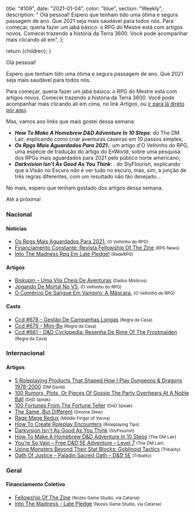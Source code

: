 
  title: "#109",
  date: "2021-01-04",
  color: "blue",
  section: "Weekly",
  description:
    "    Olá pessoal!    Espero que tenham tido uma ótima e segura passagem de ano. Que 2021 seja mais saudável para todos nós.    Para começar, queria fazer um jabá básico: o RPG do Mestre está com artigos novos. Comecei trazendo a história da Terra 3600. Você pode acompanhar mais clicando ali em",
};

  return <InternalLayout meta={meta}>{children}</InternalLayout>;
}

Olá pessoal!

Espero que tenham tido uma ótima e segura passagem de ano. Que 2021 seja mais saudável para todos nós.

Para começar, queria fazer um jabá básico: o RPG do Mestre está com artigos novos. Comecei trazendo a história da Terra 3600. Você pode acompanhar mais clicando ali em cima, no link _Artigos_, ou [ir para lá direto por aqui](/artigos/).

Mas, vamos aos links que mais gostei dessa semana:

- **_How To Make A Homebrew D&amp;D Adventure In 10 Steps_**: do The DM Lair, explicando como criar aventuras caseiras em 10 passos simples;
- **_Os Rpgs Mais Aguardados Para 2021._**: um artigo d&#039;O Velhinho do RPG, uma espécie de tradução do artigo do EnWorld, sobre uma pesquisa dos RPGs mais aguardados para 2021 pelo público norte americano;
- **_Darkvision Isn&#039;t As Good As You Think_**: . do SlyFlourish, explicando que a Visão no Escuro _não_ é ver tudo no escuro, mas, sim, a junção de três regras diferentes, com um resultado não tão desejado...

No mais, espero que tenham gostado dos artigos dessa semana.

Até a próxima!

### Nacional

#### Notícias

- [Os Rpgs Mais Aguardados Para 2021.] <small>(O Velhinho do RPG)</small>
- [Financiamento Constante: Revista Fellowship Of The Zine] <small>(RPG News)</small>
- [Into The Madness Rpg Em Late Pledge!] <small>(RedeRPG)</small>

#### Artigos

- [Biskupin – Uma Vila Cheia De Aventuras] <small>(Dados Místicos)</small>
- [Jogando De Mortal No V5.] <small>(O Velhinho do RPG)</small>
- [O Comércio De Sangue Em Vampiro: A Máscara.] <small>(O Velhinho do RPG)</small>

#### Casts

- [Ccd #678 - Gestão De Campanhas Longas] <small>(Regra da Casa)</small>
- [Ccd #679 - Mini-Bx] <small>(Regra da Casa)</small>
- [Ccd #681 - D&amp;D Cyclopedia: Resenha De Rime Of The Frostmaiden] <small>(Regra da Casa)</small>

### Internacional

#### Artigos

- [5 Roleplaying Products That Shaped How I Play Dungeons &amp; Dragons 1978-2000] <small>(DM David)</small>
- [100 Rumors, Plots, Or Pieces Of Gossip The Party Overhears At A Noble Ball] <small>(DnD Speak)</small>
- [100 Fortunes From The Fortune Teller] <small>(DnD Speak)</small>
- [The Same, But Different] <small>(Gnome Stew)</small>
- [Rage Mage Redux] <small>(Middle Finger of Vecna)</small>
- [How To Create Roleplay Encounters] <small>(Roleplaying Tips)</small>
- [Darkvision Isn&#039;t As Good As You Think] <small>(SlyFlourish)</small>
- [How To Make A Homebrew D&amp;D Adventure In 10 Steps] <small>(The DM Lair)</small>
- [You’re So Vain – Free D&amp;D 5E Adventure – Level 7] <small>(The DM Lair)</small>
- [Using Monsters Beyond Their Stat Blocks: Goblinoid Tactics] <small>(Tribality)</small>
- [Oath Of Justice – Paladin Sacred Oath – D&amp;D 5E] <small>(Tribality)</small>

### Geral

#### Financiamento Coletivo

- [Fellowship Of The Zine] <small>(Nozes Game Studio, via Catarse)</small>
- [Into The Madness - Late Pledge] <small>(Nozes Game Studio, via Catarse)</small>

[financiamento constante: revista fellowship of the zine]: https://newsrpg.wordpress.com/2020/12/29/financiamento-constante-revista-fellowship-of-the-zine/
[fellowship of the zine]: https://www.catarse.me/fellowship
[jogando de mortal no v5.]: https://ovelhinhodorpg.wordpress.com/2020/12/28/jogando-de-mortal-no-v5/
[using monsters beyond their stat blocks: goblinoid tactics]: https://www.tribality.com/2020/12/29/using-monsters-beyond-their-stat-blocks-goblinoid-tactics/
[how to make a homebrew d&amp;d adventure in 10 steps]: https://www.thedmlair.com/2020/12/29/how-to-make-a-homebrew-dd-adventure-in-10-steps/
[5 roleplaying products that shaped how i play dungeons &amp; dragons 1978-2000]: https://dmdavid.com/tag/5-roleplaying-products-that-shaped-how-i-play-dungeons-dragons-1978-2000/
[ccd #678 - gestão de campanhas longas]: https://regradacasa.podbean.com/e/ccd-678-gestao-de-campanhas-longas/
[oath of justice – paladin sacred oath – d&amp;d 5e]: https://www.tribality.com/2020/12/30/oath-of-justice-paladin-sacred-oath-dd-5e/
[the same, but different]: https://gnomestew.com/the-same-but-different/
[ccd #679 - mini-bx]: https://regradacasa.podbean.com/e/ccd-679-mini-bx/
[rage mage redux]: https://mfov.magehandpress.com/2020/12/rage-mage-redux.html
[into the madness rpg em late pledge!]: https://www.rederpg.com.br/2021/01/01/into-the-madness-rpg-em-late-pledge/
[into the madness - late pledge]: https://www.catarse.me/intothemadness_LP
[o comércio de sangue em vampiro: a máscara.]: https://ovelhinhodorpg.wordpress.com/2021/01/02/o-comercio-de-sangue-em-vampiro-a-mascara/
[you’re so vain – free d&amp;d 5e adventure – level 7]: https://www.thedmlair.com/2021/01/02/youre-so-vain-free-dd-5e-adventure-level-7/
[100 rumors, plots, or pieces of gossip the party overhears at a noble ball]: http://dndspeak.com/2021/01/100-rumors-plots-or-pieces-of-gossip-the-party-overhears-at-a-noble-ball/
[os rpgs mais aguardados para 2021.]: https://ovelhinhodorpg.wordpress.com/2021/01/03/os-rpgs-mais-aguardados-para-2021/
[100 fortunes from the fortune teller]: http://dndspeak.com/2021/01/100-fortunes-from-the-fortune-teller/
[how to create roleplay encounters]: https://www.roleplayingtips.com/npcs-roleplaying/how-to-create-roleplay-encounters/
[biskupin – uma vila cheia de aventuras]: https://dadosmisticos.com/2021/01/04/biskupin-uma-vila-cheia-de-aventuras/
[darkvision isn&#039;t as good as you think]: https://slyflourish.com/darkvision_isnt_as_good_as_you_think.html
[ccd #681 - d&amp;d cyclopedia: resenha de rime of the frostmaiden]: https://regradacasa.podbean.com/e/ccd-681-dd-cyclopedia-resenha-de-rime-of-the-frostmaiden/
